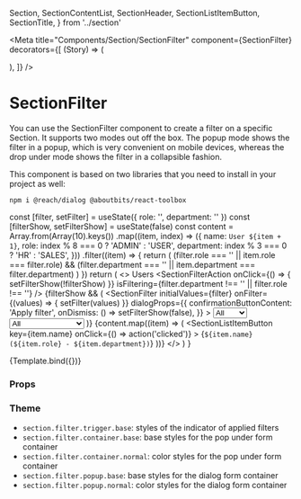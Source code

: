   Section,
  SectionContentList,
  SectionHeader,
  SectionListItemButton,
  SectionTitle,
} from '../section'

<Meta
  title="Components/Section/SectionFilter"
  component={SectionFilter}
  decorators={[
    (Story) => (
      <Section>
        <Story />
      </Section>
    ),
  ]}
/>

# SectionFilter

You can use the SectionFilter component to create a filter on a specific Section.
It supports two modes out off the box. The popup mode shows the filter in a popup, which is very convenient on mobile devices, whereas the drop under mode shows the filter in a collapsible fashion.

This component is based on two libraries that you need to install in your project as well:

```
npm i @reach/dialog @aboutbits/react-toolbox
```

  const [filter, setFilter] = useState({ role: '', department: '' })
  const [filterShow, setFilterShow] = useState(false)
  const content = Array.from(Array(10).keys())
    .map((item, index) => ({
      name: `User ${item + 1}`,
      role: index % 8 === 0 ? 'ADMIN' : 'USER',
      department: index % 3 === 0 ? 'HR' : 'SALES',
    }))
    .filter((item) => {
      return (
        (filter.role === '' || item.role === filter.role) &&
        (filter.department === '' || item.department === filter.department)
      )
    })
  return (
    <>
      <SectionHeader>
        <SectionTitle>Users</SectionTitle>
        <SectionFilterAction
          onClick={() => {
            setFilterShow(!filterShow)
          }}
          isFiltering={filter.department !== '' || filter.role !== ''}
        />
      </SectionHeader>
      {filterShow && (
        <SectionFilter
          initialValues={filter}
          onFilter={(values) => {
            setFilter(values)
          }}
          dialogProps={{
            confirmationButtonContent: 'Apply filter',
            onDismiss: () => setFilterShow(false),
          }}
        >
          <Select id="role" autoCapitalize="none" name="role" label="Role">
            <option className="bg-gray-600" value="">
              All
            </option>
            <option className="bg-gray-600" value="ADMIN">
              Admin
            </option>
            <option className="bg-gray-600" value="USER">
              User
            </option>
          </Select>
          <Select
            id="department"
            autoCapitalize="none"
            name="department"
            label="Department"
          >
            <option className="bg-gray-600" value="">
              All
            </option>
            <option className="bg-gray-600" value="HR">
              Human Resources
            </option>
            <option className="bg-gray-600" value="IT">
              Engineering
            </option>
            <option className="bg-gray-600" value="SALES">
              Sales
            </option>
          </Select>
        </SectionFilter>
      )}
      <SectionContentList>
        {content.map((item) => (
          <SectionListItemButton
            key={item.name}
            onClick={() => action('clicked')}
          >
            {`${item.name} (${item.role} - ${item.department})`}
          </SectionListItemButton>
        ))}
      </SectionContentList>
    </>
  )
}

<Canvas>
  <Story name="Default">{Template.bind({})}</Story>
</Canvas>

### Props

<ArgsTable story="Default" />

### Theme

- `section.filter.trigger.base`: styles of the indicator of applied filters
- `section.filter.container.base`: base styles for the pop under form container
- `section.filter.container.normal`: color styles for the pop under form container
- `section.filter.popup.base`: base styles for the dialog form container
- `section.filter.popup.normal`: color styles for the dialog form container
